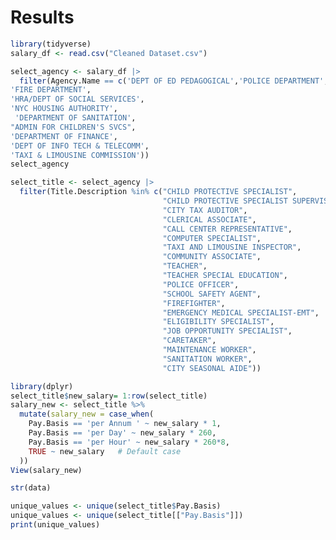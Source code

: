 # Results

```r
library(tidyverse)
salary_df <- read.csv("Cleaned Dataset.csv")
```

```r
select_agency <- salary_df |> 
  filter(Agency.Name == c('DEPT OF ED PEDAGOGICAL','POLICE DEPARTMENT',
'FIRE DEPARTMENT',
'HRA/DEPT OF SOCIAL SERVICES',
'NYC HOUSING AUTHORITY',
 'DEPARTMENT OF SANITATION',
"ADMIN FOR CHILDREN'S SVCS",
'DEPARTMENT OF FINANCE',
'DEPT OF INFO TECH & TELECOMM',
'TAXI & LIMOUSINE COMMISSION'))
select_agency
```
```r
select_title <- select_agency |>  
  filter(Title.Description %in% c("CHILD PROTECTIVE SPECIALIST",
                                  "CHILD PROTECTIVE SPECIALIST SUPERVISOR",
                                  "CITY TAX AUDITOR",
                                  "CLERICAL ASSOCIATE",
                                  "CALL CENTER REPRESENTATIVE",
                                  "COMPUTER SPECIALIST",
                                  "TAXI AND LIMOUSINE INSPECTOR",
                                  "COMMUNITY ASSOCIATE",
                                  "TEACHER",
                                  "TEACHER SPECIAL EDUCATION",
                                  "POLICE OFFICER",
                                  "SCHOOL SAFETY AGENT",
                                  "FIREFIGHTER",
                                  "EMERGENCY MEDICAL SPECIALIST-EMT",
                                  "ELIGIBILITY SPECIALIST",
                                  "JOB OPPORTUNITY SPECIALIST",
                                  "CARETAKER",
                                  "MAINTENANCE WORKER",
                                  "SANITATION WORKER",
                                  "CITY SEASONAL AIDE"))
```

```r
library(dplyr)
select_title$new_salary= 1:row(select_title)
salary_new <- select_title %>%
  mutate(salary_new = case_when(
    Pay.Basis == 'per Annum ' ~ new_salary * 1,
    Pay.Basis == 'per Day' ~ new_salary * 260,
    Pay.Basis == 'per Hour' ~ new_salary * 260*8,
    TRUE ~ new_salary   # Default case
  ))
View(salary_new)
```

```r
str(data)
```

```r
unique_values <- unique(select_title$Pay.Basis)
unique_values <- unique(select_title[["Pay.Basis"]])
print(unique_values)
```
